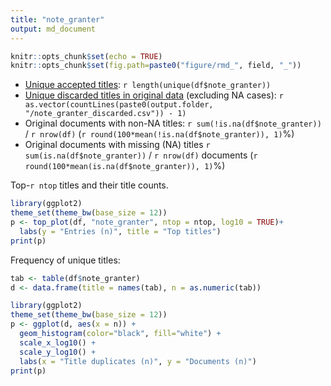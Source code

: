 ```yaml
---
title: "note_granter"
output: md_document
---
```



```r
knitr::opts_chunk$set(echo = TRUE)
knitr::opts_chunk$set(fig.path=paste0("figure/rmd_", field, "_"))
```

* [Unique accepted titles](output.tables/title_accepted.csv): `r length(unique(df$note_granter))`
 * [Unique discarded titles in original data](output.tables/title_discarded.csv) (excluding NA cases): `r as.vector(countLines(paste0(output.folder, "/note_granter_discarded.csv")) - 1)` 
 * Original documents with non-NA titles: `r sum(!is.na(df$note_granter))` / `r nrow(df)` (`r round(100*mean(!is.na(df$note_granter)), 1)`%)
 * Original documents with missing (NA) titles `r sum(is.na(df$note_granter))` / `r nrow(df)` documents (`r round(100*mean(is.na(df$note_granter)), 1)`%) 
 
 Top-`r ntop` titles and their title counts.
 
```r
library(ggplot2)
theme_set(theme_bw(base_size = 12))
p <- top_plot(df, "note_granter", ntop = ntop, log10 = TRUE)+
  labs(y = "Entries (n)", title = "Top titles")
print(p)
``` 

Frequency of unique titles:
  
```r
tab <- table(df$note_granter)
d <- data.frame(title = names(tab), n = as.numeric(tab))

library(ggplot2)
theme_set(theme_bw(base_size = 12))
p <- ggplot(d, aes(x = n)) +
  geom_histogram(color="black", fill="white") +
  scale_x_log10() +
  scale_y_log10() +
  labs(x = "Title duplicates (n)", y = "Documents (n)")
print(p)
```

 